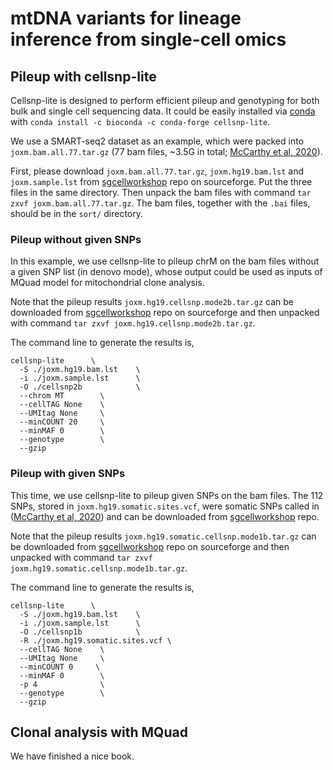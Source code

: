 # mtDNA variants for lineage inference from single-cell omics

## Pileup with cellsnp-lite

Cellsnp-lite is designed to perform efficient pileup and genotyping for both bulk and single cell sequencing data. It could be easily installed via [conda](#conda_install) with `conda install -c bioconda -c conda-forge cellsnp-lite`.  

We use a SMART-seq2 dataset as an example, which were packed into `joxm.bam.all.77.tar.gz` (77 bam files, ~3.5G in total; [McCarthy et al, 2020](https://www.nature.com/articles/s41592-020-0766-3)). 

First, please download `joxm.bam.all.77.tar.gz`, `joxm.hg19.bam.lst` and `joxm.sample.lst` from [sgcellworkshop](https://sourceforge.net/projects/sgcellworkshop/files/mtDNA_analysis/) repo on sourceforge. Put the three files in the same directory. Then unpack the bam files with command `tar zxvf joxm.bam.all.77.tar.gz`. The bam files, together with the `.bai` files, should be in the `sort/` directory.  

### Pileup without given SNPs

In this example, we use cellsnp-lite to pileup chrM on the bam files without a given SNP list (in denovo mode), whose output could be used as inputs of MQuad model for mitochondrial clone analysis.

Note that the pileup results `joxm.hg19.cellsnp.mode2b.tar.gz` can be downloaded from [sgcellworkshop](https://sourceforge.net/projects/sgcellworkshop/files/mtDNA_analysis/) repo on sourceforge and then unpacked with command `tar zxvf joxm.hg19.cellsnp.mode2b.tar.gz`.

The command line to generate the results is,

```{shell}
cellsnp-lite      \
  -S ./joxm.hg19.bam.lst    \
  -i ./joxm.sample.lst      \
  -O ./cellsnp2b            \
  --chrom MT        \
  --cellTAG None    \
  --UMItag None     \
  --minCOUNT 20     \
  --minMAF 0        \
  --genotype        \
  --gzip
```

### Pileup with given SNPs

This time, we use cellsnp-lite to pileup given SNPs on the bam files. The 112 SNPs, stored in `joxm.hg19.somatic.sites.vcf`, were somatic SNPs called in ([McCarthy et al, 2020](https://www.nature.com/articles/s41592-020-0766-3)) and can be downloaded from [sgcellworkshop](https://sourceforge.net/projects/sgcellworkshop/files/mtDNA_analysis/) repo. 

Note that the pileup results `joxm.hg19.somatic.cellsnp.mode1b.tar.gz` can be downloaded from [sgcellworkshop](https://sourceforge.net/projects/sgcellworkshop/files/mtDNA_analysis/) repo on sourceforge and then unpacked with command `tar zxvf joxm.hg19.somatic.cellsnp.mode1b.tar.gz`.

The command line to generate the results is,

```{shell}
cellsnp-lite      \
  -S ./joxm.hg19.bam.lst    \
  -i ./joxm.sample.lst      \
  -O ./cellsnp1b            \
  -R ./joxm.hg19.somatic.sites.vcf \
  --cellTAG None    \
  --UMItag None     \
  --minCOUNT 0     \
  --minMAF 0        \
  -p 4              \
  --genotype        \
  --gzip
```

## Clonal analysis with MQuad

We have finished a nice book.

